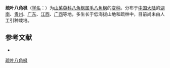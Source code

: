 {{Infraspeciesbox
| name = 疏叶八角枫
| status = 
| status_system = 
| image =
| genus = Alangium
| species link = 毛八角枫
| species = kurzii
| varietas = laxifolium
| authority = (Y. C. Wu) Fang in Acta Sci.
}}

'''疏叶八角枫'''（[[学名|学名]]：{{lang|la|''Alangium kurzii'' var. ''laxifolium''}}）为[[山茱萸科|山茱萸科]][[八角枫属|八角枫属]][[毛八角枫|毛八角枫]]的[[变种|变种]]。分布于[[中国大陆|中国大陆]]的[[湖南|湖南]]、[[贵州|贵州]]、[[广东|广东]]、[[江西|江西]]、[[广西|广西]]等地，多生长于低海拔山地和疏林中，目前尚未由人工引种栽培。

== 参考文献 ==
<div class="references-small">
* {{cite web| url =http://www.bioinfo.cn/db05/KmzwSpecies.php?action=view&id=29459| title =疏叶八角枫（变种）| work =《中国高等植物数据库全库》| publisher =中国科学院微生物研究所| author =昆明植物研究所| accessdate =2009-02-26| deadurl =yes| archiveurl =https://web.archive.org/web/20160305094601/http://www.bioinfo.cn/db05/KmzwSpecies.php?action=view&id=29459| archivedate =2016-03-05}}
</div>
{{Taxonbar|from=Q18230204}}

[[Category:八角枫属|疏叶八角枫]]


{{植物小作品}}